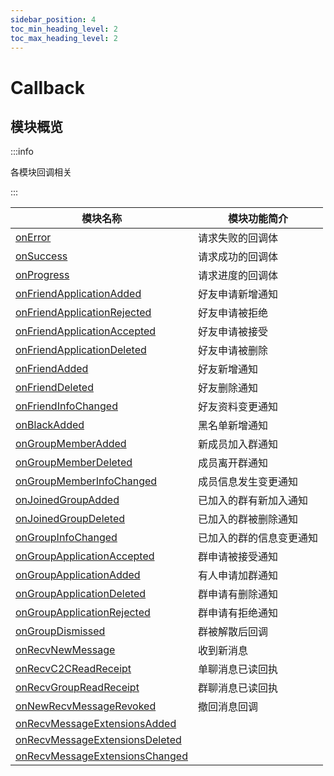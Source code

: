 ```yaml
---
sidebar_position: 4
toc_min_heading_level: 2
toc_max_heading_level: 2
---
```


# Callback

## 模块概览

:::info

各模块回调相关

:::

| 模块名称                                                                                | 模块功能简介             |
| --------------------------------------------------------------------------------------- | ------------------------ |
| [onError](docs/sdks/Callback/onError.mdx)                                               | 请求失败的回调体         |
| [onSuccess](docs/sdks/Callback/onSuccess.mdx)                                           | 请求成功的回调体         |
| [onProgress](docs/sdks/Callback/onProgress.mdx)                                         | 请求进度的回调体         |
| [onFriendApplicationAdded](docs/sdks/Callback/onFriendApplicationAdded.mdx)             | 好友申请新增通知         |
| [onFriendApplicationRejected](docs/sdks/Callback/onFriendApplicationRejected.mdx)       | 好友申请被拒绝           |
| [onFriendApplicationAccepted](docs/sdks/Callback/onFriendApplicationAccepted.mdx)       | 好友申请被接受           |
| [onFriendApplicationDeleted](docs/sdks/Callback/onFriendApplicationDeleted.mdx)         | 好友申请被删除           |
| [onFriendAdded](docs/sdks/Callback/onFriendAdded.mdx)                                   | 好友新增通知             |
| [onFriendDeleted](docs/sdks/Callback/onFriendDeleted.mdx)                               | 好友删除通知             |
| [onFriendInfoChanged](docs/sdks/Callback/onFriendInfoChanged.mdx)                       | 好友资料变更通知         |
| [onBlackAdded](docs/sdks/Callback/onBlackAdded.mdx)                                     | 黑名单新增通知           |
| [onGroupMemberAdded](docs/sdks/Callback/onGroupMemberAdded.mdx)                         | 新成员加入群通知         |
| [onGroupMemberDeleted](docs/sdks/Callback/onGroupMemberDeleted.mdx)                     | 成员离开群通知           |
| [onGroupMemberInfoChanged](docs/sdks/Callback/onGroupMemberInfoChanged.mdx)             | 成员信息发生变更通知     |
| [onJoinedGroupAdded](docs/sdks/Callback/onJoinedGroupAdded.mdx)                         | 已加入的群有新加入通知   |
| [onJoinedGroupDeleted](docs/sdks/Callback/onJoinedGroupDeleted.mdx)                     | 已加入的群被删除通知     |
| [onGroupInfoChanged](docs/sdks/Callback/onGroupInfoChanged.mdx)                         | 已加入的群的信息变更通知 |
| [onGroupApplicationAccepted](docs/sdks/Callback/onGroupApplicationAccepted.mdx)         | 群申请被接受通知         |
| [onGroupApplicationAdded](docs/sdks/Callback/onGroupApplicationAdded.mdx)               | 有人申请加群通知         |
| [onGroupApplicationDeleted](docs/sdks/Callback/onGroupApplicationDeleted.mdx)           | 群申请有删除通知         |
| [onGroupApplicationRejected](docs/sdks/Callback/onGroupApplicationRejected.mdx)         | 群申请有拒绝通知         |
| [onGroupDismissed](docs/sdks/Callback/onGroupDismissed.mdx)                             | 群被解散后回调           |
| [onRecvNewMessage](docs/sdks/Callback/onRecvNewMessage.mdx)                             | 收到新消息               |
| [onRecvC2CReadReceipt](docs/sdks/Callback/onRecvC2CReadReceipt.mdx)                     | 单聊消息已读回执         |
| [onRecvGroupReadReceipt](docs/sdks/Callback/onRecvGroupReadReceipt.mdx)                 | 群聊消息已读回执         |
| [onNewRecvMessageRevoked](docs/sdks/Callback/onNewRecvMessageRevoked.mdx)               | 撤回消息回调             |
| [onRecvMessageExtensionsAdded](docs/sdks/Callback/onRecvMessageExtensionsAdded.mdx)     |                          |
| [onRecvMessageExtensionsDeleted](docs/sdks/Callback/onRecvMessageExtensionsDeleted.mdx) |                          |
| [onRecvMessageExtensionsChanged](docs/sdks/Callback/onRecvMessageExtensionsChanged.mdx) |                          |
